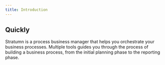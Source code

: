 ```yaml
---
title: Introduction
---
```


## Quickly

Stratumn is a process business manager that helps you orchestrate your business processes. Multiple tools
guides you through the process of building a business process, from the initial planning phase to the reporting phase.
